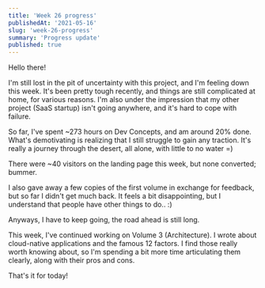 ```yaml
---
title: 'Week 26 progress'
publishedAt: '2021-05-16'
slug: 'week-26-progress'
summary: 'Progress update'
published: true
---
```


Hello there!

I'm still lost in the pit of uncertainty with this project, and I'm feeling down this week. It's been pretty tough recently, and things are still complicated at home, for various reasons. I'm also under the impression that my other project (SaaS startup) isn't going anywhere, and it's hard to cope with failure.

So far, I've spent ~273 hours on Dev Concepts, and am around 20% done. What's demotivating is realizing that I still struggle to gain any traction. It's really a journey through the desert, all alone, with little to no water =)

There were ~40 visitors on the landing page this week, but none converted; bummer.

I also gave away a few copies of the first volume in exchange for feedback, but so far I didn't get much back. It feels a bit disappointing, but I understand that people have other things to do.. :)

Anyways, I have to keep going, the road ahead is still long.

This week, I've continued working on Volume 3 (Architecture). I wrote about cloud-native applications and the famous 12 factors. I find those really worth knowing about, so I'm spending a bit more time articulating them clearly, along with their pros and cons.

That's it for today!

<BlogPostSignature />
